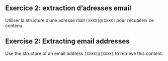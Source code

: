 ::: {.content-visible when-profile="fr"}
:::: {.exercise}
## Exercice 2: extraction d'adresses email

Utiliser la structure d'une adresse mail `[XXXX]@[XXXX]` pour récupérer 
ce contenu

::::
:::

::: {.content-visible when-profile="en"}
:::: {.exercise}
## Exercise 2: Extracting email addresses

Use the structure of an email address `[XXXX]@[XXXX]` to retrieve this content.

::::
:::
